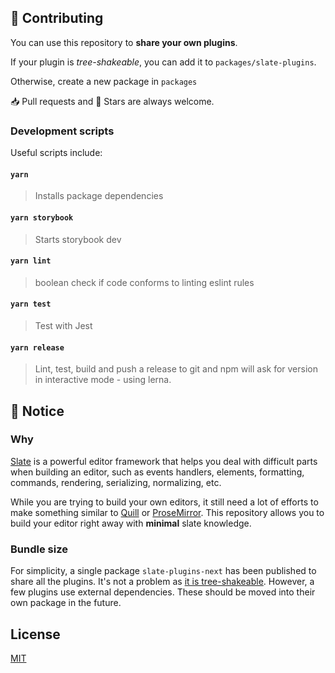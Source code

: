 
<Meta title="Docs/Contributing" />

## 👏 Contributing

You can use this repository to **share your own plugins**.

If your plugin is _tree-shakeable_, you can add it to `packages/slate-plugins`.

Otherwise, create a new package in `packages`

📥 Pull requests and 🌟 Stars are always welcome.

### Development scripts

Useful scripts include:

#### `yarn`

> Installs package dependencies

#### `yarn storybook`

> Starts storybook dev

#### `yarn lint`

> boolean check if code conforms to linting eslint rules

#### `yarn test`

> Test with Jest


#### `yarn release`

> Lint, test, build and push a release to git and npm will ask for version in interactive mode - using lerna.

## 📝 Notice

### Why

[Slate](https://github.com/ianstormtaylor/slate) is a powerful editor framework that helps you deal with
difficult parts when building an editor, such as events handlers, elements, formatting, commands, rendering,
serializing, normalizing, etc.

While you are trying to build your own editors, it still need a lot of efforts to make something
similar to [Quill](https://quilljs.com/) or [ProseMirror](https://prosemirror.net/).
This repository allows you to build your editor right away with **minimal** slate knowledge.

### Bundle size

For simplicity, a single package `slate-plugins-next` has been published to share all the plugins.
It's not a problem as [it is tree-shakeable](https://bundlephobia.com/result?p=slate-plugins-next). However, a few plugins use external dependencies.
These should be moved into their own package in the future.

## License

[MIT](LICENSE)
